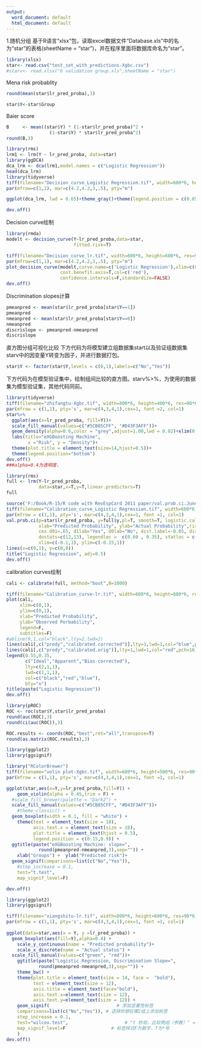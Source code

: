 ---
output:
  word_document: default
  html_document: default
---
1.随机分组
基于R语言“xlsx”包，读取excel数据文件“Database.xls”中的名为“star”的表格(sheetName = "star")，并在程序里面将数据库命名为“star”。
```{r}
library(xlsx)
star<- read.csv("test_set_with_predictions-Xgbc.csv")
#starv<- read.xlsx("6 validation group.xls",sheetName = "star")
```

Mena risk probablity
```{r}
round(mean(star$lr_pred_proba),3)
```


```{r}
star$Y<-star$Group
```


Baier score
```{r}
B     <- mean((star$Y) * (1-star$lr_pred_proba)^2 + 
                (1-star$Y) * star$lr_pred_proba^2)
round(B,3)
```

```{r}
library(rms)
lrm1 <- lrm(Y ~ lr_pred_proba, data=star)
library(ggDCA)
dca_lrm <- dca(lrm1,model.names = c("Logistic Regression"))
head(dca_lrm)
library(tidyverse)
tiff(filename="Decision_curve_Logistic Regression.tif", width=600*6, height=600*6, res=90*6)
par(mfrow=c(1,1), mar=c(4.2,4.2,3,.5), pty="m")

ggplot(dca_lrm, lwd = 0.65)+theme_gray()+theme(legend.position = c(0.85,0.85))+xlim(c(0.0,0.3))+ylim(c(0.0,0.1))

dev.off()
```



Decision curve绘制
```{r}
library(rmda)
modelt <- decision_curve(Y~lr_pred_proba,data=star,
                         fitted.risk=T)
```

```{r}
tiff(filename="Decision_curve_lr.tif", width=600*6, height=600*6, res=90*6)
par(mfrow=c(1,1), mar=c(4.2,4.2,3,.5), pty="m")
plot_decision_curve(modelt,curve.name=c('Logistic Regression'),xlim=c(0,0.4),ylim=c(0,0.15),
                    cost.benefit.axis=T,col=c('red'),
                    confidence.intervals=F,standardize=FALSE)
dev.off()
```


Discrimination slopes计算
```{r}
pmeanpred <- mean(star$lr_pred_proba[star$Y==1])
pmeanpred 
nmeanpred <- mean(star$lr_pred_proba[star$Y==0])
nmeanpred
discrislope <- pmeanpred-nmeanpred
discrislope
```

直方图分组可视化比较
下方代码为将模型建立组数据集start以及验证组数据集starv中的因变量Y转变为因子，并进行数据打包。

```{r}
star$Y <- factor(star$Y,levels = c(0,1),labels=c("No","Yes"))
```

下方代码为在模型验证集中，绘制组间比较的直方图。starv%>%，为使用的数据集为模型验证集，其他代码同前。
```{r}
library(tidyverse)
tiff(filename="zhifangtu-Xgbc.tif", width=800*6, height=400*6, res=90*6)
par(mfrow = c(1,1), pty='s', mar=c(4,3,4,1),cex=1, font =2, col=1)
star%>%
  ggplot(aes(x=lr_pred_proba, fill=Y))+
  scale_fill_manual(values=c("#5CB85CFF", "#D43F3AFF"))+
  geom_density(alpha=0.6,color = "grey",adjust=1.00,lwd = 0.02)+xlim(0,1)+
  labs(title="eXGBoosting Machine", 
        x ="Risk", y = "Density")+
  theme(plot.title = element_text(size=14,hjust=0.5))+
  theme(legend.position="bottom")
dev.off()
###alpha=0.4为透明度，
```



```{r}
library(rms)
full <- lrm(Y~lr_pred_proba,
            data=star,x=T,y=T,linear.predictors=T)
full
```

```{r}
source('F:/Book/R-15/R code with RevEspCard 2011 paper/val.prob.ci.June09-3.r')
tiff(filename="Calibration_curve_Logistic Regression.tif", width=600*6, height=600*6, res=90*6)
par(mfrow = c(1,1), pty='s', mar=c(4,3,4,1),cex=1, font =1, col=1)
val.prob.ci(p=star$lr_pred_proba, y=full$y,pl=T, smooth=T, logistic.cal=F, g=10,
            xlab="Predicted Probability", ylab="Actual Probability",riskdist='predicted', cex.lab=.7, 
            cex.d01=.65, d1lab="Yes", d0lab="No", dist.label=-0.05, dist.label2=.025, 
            dostats=c(12,13), legendloc =  c(0.60 , 0.35), statloc = c(0,.80),
            xlim=c(-0.1,1), ylim=c(-0.15,1))
lines(x=c(0,1), y=c(0,0))
title("Logistic Regression", adj=0.5)
dev.off()
```


calibration curves绘制
```{r}
cali <- calibrate(full, method="boot",B=1000)

tiff(filename="Calibration_curve-lr.tif", width=600*6, height=600*6, res=90*6)
plot(cali,
     xlim=c(0,1),
     ylim=c(0,1),
     xlab="Predicted Probability",
     ylab="Observed Porbability",
     legend=F,
     subtitles=F)
#abline(0,1,col="black",lty=2,lwd=2)
lines(cali[,c("predy","calibrated.corrected")],lty=1,lwd=1,col="blue",pch=16)
lines(cali[,c("predy","calibrated.orig")],lty=1,lwd=1,col="red",pch=16)
legend(0.55,0.35,
       c("Ideal","Apparent","Bias-corrected"),
       lty=c(2,1,1),
       lwd=c(1,1,1),
       col=c("black","red","blue"),
       bty="n")
title(paste("Logistic Regression"))
dev.off()
```


```{r}
library(pROC)
ROC <- roc(star$Y,star$lr_pred_proba)
round(auc(ROC),3)
round(ci(auc(ROC)),3)
```

```{r}
ROC.results <- coords(ROC,"best",ret="all",transpose=T)
round(as.matrix(ROC.results),3)
```

```{r}
library(ggplot2)
library(ggsignif)

library("RColorBrewer")
tiff(filename="volin plot-Xgbc.tif", width=600*6, height=500*6, res=90*6)
par(mfrow = c(1,1), pty='s', mar=c(4,3,4,1),cex=1, font =1, col=1)

ggplot(star,aes(x=Y,y=lr_pred_proba,fill=Y)) +
    geom_violin(alpha = 0.45,trim = F) + 
  #scale_fill_brewer(palette = "Dark2") + 
  scale_fill_manual(values=c("#5CB85CFF", "#D43F3AFF"))+
    #theme_classic() + 
  geom_boxplot(width = 0.1, fill = "white") + 
    theme(text = element_text(size = 18), 
          axis.text.x = element_text(size = 18), 
          plot.title = element_text(hjust = 0.5), 
          legend.position = c(0.15,0.9)) +
  ggtitle(paste("eXGBoosting Machine: slope=", 
            round(pmeanpred-nmeanpred,3),sep="")) +
    xlab("Groups") +  ylab("Predicted risk")+
  geom_signif(comparisons=list(c("No","Yes")), 
    #step_increase = 0.1,
    test="t.test",                    
    map_signif_level=F)

dev.off()
```



```{r}
library(ggplot2)
library(ggsignif)

tiff(filename="xiangshitu-lr.tif", width=800*6, height=600*6, res=90*6)
par(mfrow = c(1,1), pty='s', mar=c(4,3,4,1),cex=1, font =1, col=1)
  
ggplot(data=star,aes(x = Y, y =lr_pred_proba)) +
  geom_boxplot(aes(fill=Y),alpha=0.4) +
    scale_y_continuous(name = "Predicted probability")+
    scale_x_discrete(name = "Actual status") +
  scale_fill_manual(values=c("green", "red"))+
    ggtitle(paste("Logistic Regression, Discrimination Slope=", 
            round(pmeanpred-nmeanpred,3),sep="")) +
    theme_bw() +
    theme(plot.title = element_text(size = 14, face =  "bold"),
          text = element_text(size = 12),
          axis.title = element_text(face="bold"),
          axis.text.x=element_text(size = 12),
          axis.text.y=element_text(size = 12)) +
    geom_signif(                         # 添加显著性标签
    comparisons=list(c("No","Yes")), # 选择你想在哪2组上添加标签
    step_increase = 0.1,
    test="wilcox.test",                     # "t 检验，比较两组（参数）" = "t.test","Wilcoxon 符号秩检验，比较两组（非参数）" = "wilcox.test"
    map_signif_level=F                 # 标签样式F为数字，T为*号
    )
dev.off()
```

